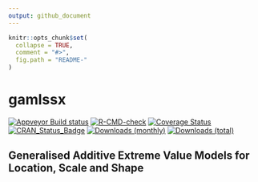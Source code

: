 ```yaml
---
output: github_document
---
```


<!-- README.md is generated from README.Rmd. Please edit that file -->

```r
knitr::opts_chunk$set(
  collapse = TRUE,
  comment = "#>",
  fig.path = "README-"
)
```

# gamlssx

[![Appveyor Build status](https://ci.appveyor.com/api/projects/status/99jojhgk9t4agdmv/branch/main?svg=true)](https://ci.appveyor.com/project/paulnorthrop/gamlssx/branch/main)
[![R-CMD-check](https://github.com/paulnorthrop/gamlssx/actions/workflows/R-CMD-check.yaml/badge.svg)](https://github.com/paulnorthrop/gamlssx/actions/workflows/R-CMD-check.yaml)
[![Coverage Status](https://codecov.io/github/paulnorthrop/gamlssx/coverage.svg?branch=master)](https://app.codecov.io/github/paulnorthrop/gamlssx?branch=master)
[![CRAN_Status_Badge](https://www.r-pkg.org/badges/version/gamlssx)](https://cran.r-project.org/package=gamlssx)
[![Downloads (monthly)](https://cranlogs.r-pkg.org/badges/gamlssx?color=brightgreen)](https://cran.r-project.org/package=gamlssx)
[![Downloads (total)](https://cranlogs.r-pkg.org/badges/grand-total/gamlssx?color=brightgreen)](https://cran.r-project.org/package=gamlssx)

## Generalised Additive Extreme Value Models for Location, Scale and Shape


